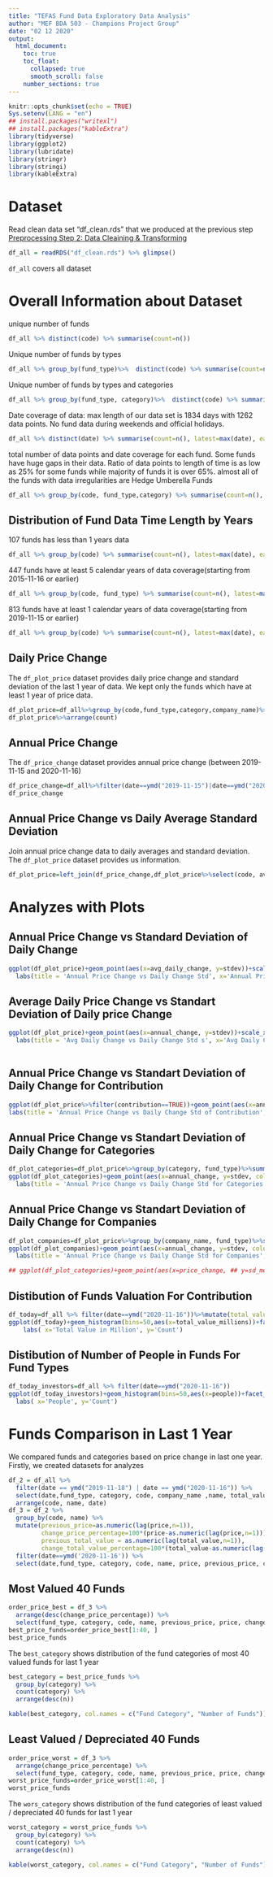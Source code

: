 ```yaml
---
title: "TEFAS Fund Data Exploratory Data Analysis"
author: "MEF BDA 503 - Champions Project Group"
date: "02 12 2020"
output:
  html_document:
    toc: true
    toc_float:
      collapsed: true
      smooth_scroll: false
    number_sections: true
---
```




```r
knitr::opts_chunk$set(echo = TRUE)
Sys.setenv(LANG = "en")
## install.packages("writexl")
## install.packages("kableExtra")
library(tidyverse)
library(ggplot2)
library(lubridate)
library(stringr)
library(stringi)
library(kableExtra)

```

# Dataset

Read clean data set "df_clean.rds" that we produced at the previous step [Preprocessing Step 2: Data Cleaining & Transforming](champions-tefas-data-clean-transform.html)


```r

df_all = readRDS("df_clean.rds") %>% glimpse()
```
`df_all` covers all dataset

# Overall Information about Dataset

 unique  number of funds 

```r
df_all %>% distinct(code) %>% summarise(count=n())
```

Unique number of funds by types
```r
df_all %>% group_by(fund_type)%>%  distinct(code) %>% summarise(count=n())
```

Unique number of funds by types and categories
```r
df_all %>% group_by(fund_type, category)%>%  distinct(code) %>% summarise(count=n())%>%arrange(desc(count))
```



Date coverage of data: max length of our data set is 1834 days with 1262 data points. No fund data during weekends and official holidays.
```r
df_all %>% distinct(date) %>% summarise(count=n(), latest=max(date), earliest=min(date), length=max(date)-min(date))
```


total number of data points and date coverage for each fund. Some funds have huge gaps in their data. Ratio of data points to length of time is as low as 25% for some funds while majority of funds it is over 65%. almost all of the funds with data irregularities are Hedge Umberella Funds 

```r
df_all %>% group_by(code, fund_type,category) %>% summarise(count=n(), latest=max(date), earliest=min(date), length=as.integer(max(date)-min(date))) %>% mutate(coverage=count/length)%>%arrange((coverage))
```

## Distribution of Fund Data Time Length by Years

107 funds has less than 1 years data

```r
df_all %>% group_by(code) %>% summarise(count=n(), latest=max(date), earliest=min(date), length=max(date)-min(date))%>% arrange(count) %>% group_by(length_years=as.integer(floor(length/365)) )%>% summarise(countcuts=n())%>% arrange(length_years)#%>%glimpse()
```

447 funds have at least 5 calendar years of data coverage(starting from 2015-11-16 or earlier)

```r
df_all %>% group_by(code, fund_type) %>% summarise(count=n(), latest=max(date), earliest=min(date), length=max(date)-min(date))%>%arrange(desc(earliest)) %>% filter(earliest<=ymd("2015-11-16"))
```

813 funds have at least 1 calendar years of data coverage(starting from 2019-11-15 or earlier)

```r
df_all %>% group_by(code) %>% summarise(count=n(), latest=max(date), earliest=min(date), length=max(date)-min(date))%>%arrange((code)) %>% filter(earliest<=ymd("2019-11-15"))
```

## Daily Price Change

The `df_plot_price` dataset provides daily price change and standard deviation of the last 1 year of data. We kept only the funds which have at least 1 year of price data.


```r
df_plot_price=df_all%>%group_by(code,fund_type,category,company_name)%>%arrange(code,date)%>%mutate(previousday=lag(price,n=1), daily_price_change=price/previousday-1)%>%filter(date>=ymd("20191115"))%>%summarise(avg_daily_change=mean(daily_price_change, na.rm = TRUE), stdev=sd(daily_price_change, na.rm = TRUE),earliest=min(date), count=n())%>%arrange(count)%>%filter(earliest<=ymd("20191118"))
df_plot_price%>%arrange(count)
```

## Annual Price Change

The `df_price_change` dataset provides annual price change (between 2019-11-15 and 2020-11-16)

```r
df_price_change=df_all%>%filter(date==ymd("2019-11-15")|date==ymd("2020-11-16"))%>%group_by(code,fund_type,category,company_name)%>%arrange(code,date)%>%mutate(previous_price=lag(price),annual_change=price/previous_price-1)%>%relocate(annual_change)%>%filter(!is.na(annual_change))%>%select(-previous_price)
df_price_change
```

## Annual Price Change vs Daily Average Standard Deviation

Join annual price change data to daily averages and standard deviation. The `df_plot_price` dataset provides us information.
```r
df_plot_price=left_join(df_price_change,df_plot_price%>%select(code, avg_daily_change, stdev), by="code")%>%select(-fund_type.y, -category.y)%>%rename(fund_type=fund_type.x,category=category.x)%>%relocate(avg_daily_change,stdev)%>%glimpse()
```

# Analyzes with Plots

## Annual Price Change vs Standard Deviation of Daily Change

```r
ggplot(df_plot_price)+geom_point(aes(x=avg_daily_change, y=stdev))+scale_x_log10()+scale_y_log10()+theme_minimal()+theme(legend.position="bottom")+facet_wrap(vars(category)) +
  labs(title = 'Annual Price Change vs Daily Change Std', x='Annual Price Change', y='Daily Change Std') 
```
## Average Daily Price Change vs Standart Deviation of Daily price Change 

```r
ggplot(df_plot_price)+geom_point(aes(x=annual_change, y=stdev))+scale_x_log10()+scale_y_log10()+theme_minimal()+theme(legend.position="bottom")+facet_wrap(vars(category)) +
  labs(title = 'Avg Daily Change vs Daily Change Std s', x='Avg Daily Change', y='Daily Change Std') 
  
```


## Annual Price Change vs Standart Deviation of Daily Change for Contribution 


```r
ggplot(df_plot_price%>%filter(contribution==TRUE))+geom_point(aes(x=annual_change, y=stdev,color=category))+scale_x_log10()+scale_y_log10()+theme_minimal()+theme(legend.position="bottom") +
labs(title = 'Annual Price Change vs Daily Change Std of Contribution', x='Annual Price Change', y='Daily Change Std') 
```

## Annual Price Change vs Standart Deviation of Daily Change for Categories

```r
df_plot_categories=df_plot_price%>%group_by(category, fund_type)%>%summarize(avg_daily_change=mean(avg_daily_change,na.rm=TRUE),stdev=mean(stdev,na.rm = TRUE), annual_change=mean(annual_change,na.rm=TRUE))%>%glimpse()
ggplot(df_plot_categories)+geom_point(aes(x=annual_change, y=stdev, color=category))+scale_x_log10()+scale_y_log10()+theme_minimal()+theme(legend.position="bottom")+facet_wrap(vars(fund_type)) +
  labs(title = 'Annual Price Change vs Daily Change Std for Categories', x='Annual Price Change', y='Daily Change Std') 
```

## Annual Price Change vs Standart Deviation of Daily Change for Companies

```r
df_plot_companies=df_plot_price%>%group_by(company_name, fund_type)%>%summarize(avg_daily_change=mean(avg_daily_change,na.rm=TRUE),stdev=mean(stdev,na.rm = TRUE), annual_change=mean(annual_change,na.rm=TRUE))
ggplot(df_plot_companies)+geom_point(aes(x=annual_change, y=stdev, color=company_name))+scale_x_log10()+scale_y_log10()+theme_minimal()+theme(legend.position="bottom")+facet_wrap(vars(fund_type)) +
  labs(title = 'Annual Price Change vs Daily Change Std for Companies', x='Annual Price Change', y='Daily Change Std') 
```


```r
## ggplot(df_plot_categories)+geom_point(aes(x=price_change, ## y=sd_mean))+scale_x_log10()#+scale_y_log10()+theme_minimal()+theme(legend.position="bottom")
```


## Distibution of Funds Valuation For Contribution


```r
df_today=df_all %>% filter(date==ymd("2020-11-16"))%>%mutate(total_value_millions=round(total_value/1000000,2), total_value_bins=floor(total_value/10000000))
ggplot(df_today)+geom_histogram(bins=50,aes(x=total_value_millions))+facet_grid(rows=vars(contribution)) +
    labs( x='Total Value in Million', y='Count') 
```


## Distibution of Number of People in Funds For Fund Types 


```r
df_today_investors=df_all %>% filter(date==ymd("2020-11-16"))
ggplot(df_today_investors)+geom_histogram(bins=50,aes(x=people))+facet_wrap(vars(fund_type)) +
  labs( x='People', y='Count') 
```


# Funds Comparison in Last 1 Year

We compared funds and categories based on price change in last one year. Firstly, we created datasets for analyzes

```r
df_2 = df_all %>%
  filter(date == ymd("2019-11-18") | date == ymd("2020-11-16")) %>%
  select(date,fund_type, category, code, company_name ,name, total_value, price) %>%
  arrange(code, name, date)
df_3 = df_2 %>%
  group_by(code, name) %>%
  mutate(previous_price=as.numeric(lag(price,n=1)), 
         change_price_percentage=100*(price-as.numeric(lag(price,n=1)))/ as.numeric(lag(price,n=1)),
         previous_total_value = as.numeric(lag(total_value,n=1)),
         change_total_value_percentage=100*(total_value-as.numeric(lag(total_value,n=1)))/ as.numeric(lag(total_value,n=1)))%>%
  filter(date==ymd('2020-11-16')) %>%
  select(date,fund_type, category, code, name, price, previous_price, change_price_percentage, total_value, previous_total_value,change_total_value_percentage )
```

## Most Valued 40 Funds

```r
order_price_best = df_3 %>%
  arrange(desc(change_price_percentage)) %>%
  select(fund_type, category, code, name, previous_price, price, change_price_percentage)
best_price_funds=order_price_best[1:40, ]
best_price_funds
```


The `best_category` shows distribution of the fund categories of most 40 valued funds for last 1 year

```r
best_category = best_price_funds %>%
  group_by(category) %>%
  count(category) %>%
  arrange(desc(n))
```

```r
kable(best_category, col.names = c("Fund Category", "Number of Funds"))
```

## Least Valued / Depreciated 40 Funds

```r
order_price_worst = df_3 %>%
  arrange(change_price_percentage) %>%
  select(fund_type, category, code, name, previous_price, price, change_price_percentage)
worst_price_funds=order_price_worst[1:40, ]
worst_price_funds
```


The `wors_category` shows distribution of the fund categories of least valued / depreciated 40 funds for last 1 year

```r
worst_category = worst_price_funds %>%
  group_by(category) %>%
  count(category) %>%
  arrange(desc(n))
```

```r
kable(worst_category, col.names = c("Fund Category", "Number of Funds"))
```